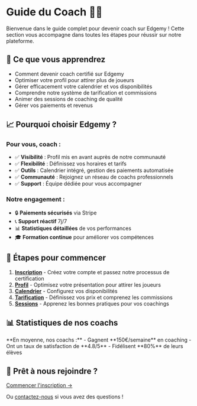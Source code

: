 # Guide du Coach 👨‍🏫

Bienvenue dans le guide complet pour devenir coach sur Edgemy ! Cette section vous accompagne dans toutes les étapes pour réussir sur notre plateforme.

## 🎯 Ce que vous apprendrez

- Comment devenir coach certifié sur Edgemy
- Optimiser votre profil pour attirer plus de joueurs
- Gérer efficacement votre calendrier et vos disponibilités
- Comprendre notre système de tarification et commissions
- Animer des sessions de coaching de qualité
- Gérer vos paiements et revenus

## 📈 Pourquoi choisir Edgemy ?

### Pour vous, coach :
- ✅ **Visibilité** : Profil mis en avant auprès de notre communauté
- ✅ **Flexibilité** : Définissez vos horaires et tarifs
- ✅ **Outils** : Calendrier intégré, gestion des paiements automatisée
- ✅ **Communauté** : Rejoignez un réseau de coachs professionnels
- ✅ **Support** : Équipe dédiée pour vous accompagner

### Notre engagement :
- 🔒 **Paiements sécurisés** via Stripe
- 📞 **Support réactif** 7j/7
- 📊 **Statistiques détaillées** de vos performances
- 🎓 **Formation continue** pour améliorer vos compétences

## 🚀 Étapes pour commencer

1. **[Inscription](/coachs/onboarding)** - Créez votre compte et passez notre processus de certification
2. **[Profil](/coachs/profil)** - Optimisez votre présentation pour attirer les joueurs
3. **[Calendrier](/coachs/calendrier)** - Configurez vos disponibilités
4. **[Tarification](/coachs/tarification)** - Définissez vos prix et comprenez les commissions
5. **[Sessions](/coachs/sessions)** - Apprenez les bonnes pratiques pour vos coachings

## 📊 Statistiques de nos coachs


<Callout type="info">
  **En moyenne, nos coachs :**
  - Gagnent **150€/semaine** en coaching
  - Ont un taux de satisfaction de **4.8/5**
  - Fidélisent **80%** de leurs élèves
</Callout>

## 🤝 Prêt à nous rejoindre ?

[Commencer l'inscription →](/coachs/onboarding)

Ou [contactez-nous](/aide/contact) si vous avez des questions ! 